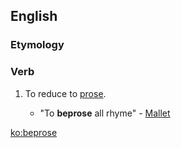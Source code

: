 ==English==

===Etymology===
{{prefix|be|prose}}

===Verb===
{{en-verb|bepros|ing}}

# {{context|transitive|rare|lang=en}} To reduce to [[prose]].
#* "To '''beprose''' all rhyme" - [[Mallet]]

[[ko:beprose]]